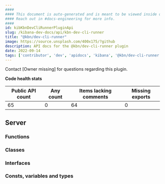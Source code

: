 ```yaml
---
####
#### This document is auto-generated and is meant to be viewed inside our experimental, new docs system.
#### Reach out in #docs-engineering for more info.
####
id: kibKbnDevCliRunnerPluginApi
slug: /kibana-dev-docs/api/kbn-dev-cli-runner
title: "@kbn/dev-cli-runner"
image: https://source.unsplash.com/400x175/?github
description: API docs for the @kbn/dev-cli-runner plugin
date: 2022-09-14
tags: ['contributor', 'dev', 'apidocs', 'kibana', '@kbn/dev-cli-runner']
---
```




Contact [Owner missing] for questions regarding this plugin.

**Code health stats**

| Public API count  | Any count | Items lacking comments | Missing exports |
|-------------------|-----------|------------------------|-----------------|
| 65 | 0 | 64 | 0 |

## Server

### Functions
<DocDefinitionList data={kbnDevCliRunnerObj.server.functions}/>

### Classes
<DocDefinitionList data={kbnDevCliRunnerObj.server.classes}/>

### Interfaces
<DocDefinitionList data={kbnDevCliRunnerObj.server.interfaces}/>

### Consts, variables and types
<DocDefinitionList data={kbnDevCliRunnerObj.server.misc}/>

